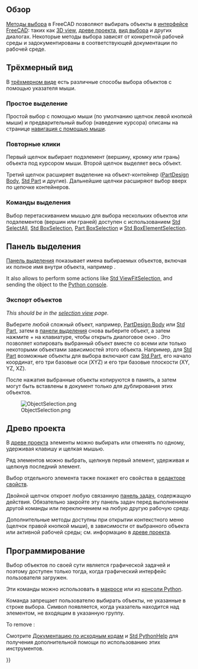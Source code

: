 <languages/>

{{Docnav/ru
|[[Mouse_Model/ru|Навигация мышью]]
|[[Navigation_Cube/ru|Навигационный Куб]]
}}

{{TOCright}}

<span id="Overview"></span>
==Обзор==

[[Selection_methods/ru|Методы выбора]] в FreeCAD позволяют выбирать объекты в [[Interface/ru|интерфейсе FreeCAD]]: таких как [[3D_view/ru|3D view]], [[Tree_view/ru|древе проекта]], [[Selection_view/ru|вид выбора]] и других диалогах. Некоторые методы выбора зависят от конкретной рабочей среды и задокументированы в соответствующей документации по рабочей среде.

<span id="3D_view"></span>
==Трёхмерный вид==

<div class="mw-translate-fuzzy">
В [[3D_view/ru|трёхмерном виде]] есть различные способы выбора объектов с помощью указателя мыши.
</div>

<span id="Simple_selection"></span>
===Простое выделение===

<div class="mw-translate-fuzzy">
Простой выбор с помощью мыши (по умолчанию щелчок левой кнопкой мыши) и предварительный выбор (наведение курсора) описаны на странице [[Mouse_Model/ru|навигация с помощью мыши]].
</div>

<span id="Repeated_clicks"></span>
===Повторные клики===

<div class="mw-translate-fuzzy">
Первый щелчок выбирает подэлемент (вершину, кромку или грань) объекта под курсором мыши. Второй щелчок выделяет весь объект. {{Version|0.18}}
</div>

<div class="mw-translate-fuzzy">
Третий щелчок расширяет выделение на объект-контейнер ([[PartDesign_Body/ru|PartDesign Body]], [[Std_Part/ru|Std Part]] и другие). Дальнейшие щелчки расширяют выбор вверх по цепочке контейнеров. {{Version|0.19}}
</div>

<span id="Selection_commands"></span>
===Команды выделения===

<div class="mw-translate-fuzzy">
Выбор перетаскиванием мышью для выбора нескольких объектов или подэлементов (вершин или граней) доступен с использованием [[Std_SelectAll/ru|Std SelectAll]], [[Std_BoxSelection/ru|Std BoxSelection]], [[Part_BoxSelection/ru|Part BoxSelection]] и [[Std_BoxElementSelection/ru|Std BoxElementSelection]].
</div>

<span id="Selection_view"></span>
==Панель выделения==

[[Selection_view/ru|Панель выделения]] показывает имена выбираемых объектов, включая их полное имя внутри объекта, например {{incode|Unnamed#Body.Box001.Face17}}. 

It also allows to perform some actions like [[Std_ViewFitSelection|Std ViewFitSelection]], and sending the object to the [[Python_console|Python console]].

<span id="Object_export"></span>
===Экспорт объектов===

''This should be in the [[selection view]] page.''

Выберите любой сложный объект, например, [[PartDesign_Body/ru|PartDesign Body]] или [[Std_Part/ru|Std Part]], затем в [[selection_view/ru|панели выделения]] снова выберите объект, а затем нажмите {{KEY|Ctrl}} + {{KEY|C}} на клавиатуре, чтобы открыть диалоговое окно {{MenuCommand|Выбор объекта}}. Это позволяет копировать выбранный объект вместе со всеми или только некоторыми объектами зависимостей этого объекта. Например, для [[Std_Part/ru|Std Part]] возможные объекты для выбора включают сам [[Std_Part/ru|Std Part]], его начало координат, его три базовые оси (XYZ) и его три базовые плоскости (XY, YZ, XZ).

После нажатия {{Button|OK}} выбранные объекты копируются в память, а затем могут быть вставлены в документ только для дублирования этих объектов.

[[File:ObjectSelection.png]] 

{{Caption|Диалог выбора объекта, запускаемый из [[Selection_view/ru|панель выделения]].}}

<span id="Tree_view"></span>
==Древо проекта==

В [[tree_view/ru|древе проекта]] элементы можно выбирать или отменять по одному, удерживая клавишу {{KEY|Ctrl}} и щелкая мышью.

Ряд элементов можно выбрать, щелкнув первый элемент, удерживая {{KEY|Shift}} и щелкнув последний элемент.

Выбор отдельного элемента также покажет его свойства в [[property_editor/ru|редакторе свойств]].

Двойной щелчок откроет любую связанную [[task_panel/ru|панель задач]], содержащую действия. Обязательно закройте эту панель задач перед выполнением другой команды или переключением на любую другую рабочую среду.

Дополнительные методы доступны при открытии контекстного меню (щелчок правой кнопкой мыши), в зависимости от выбранного объекта или активной рабочей среды; см. информацию в [[tree_view/ru|древе проекта]].

<span id="Scripting"></span>
==Программирование==

Выбор объектов по своей сути является графической задачей и поэтому доступен только тогда, когда графический интерфейс пользователя загружен.

<div class="mw-translate-fuzzy">
Эти команды можно использовать в [[Macros/ru|макросе]] или из [[Python_console/ru|консоли Python]].
</div>

{{Code|code=
import FreeCADGui as Gui

Gui.Selection.addSelection
Gui.Selection.addSelectionGate
Gui.Selection.Filter
}}

<div class="mw-translate-fuzzy">
Команда {{incode|addSelectionGate}} запрещает пользователю выбирать объекты, не указанные в строке выбора. Символ появляется, когда указатель находится над элементом, не входящим в указанную группу.
</div>

{{Code|code=
Gui.Selection.addSelectionGate("SELECT Part::Feature SUBELEMENT Edge")

#### or
Gui.Selection.addSelectionGate("SELECT Part::Feature SUBELEMENT Face")

#### or
Gui.Selection.addSelectionGate("SELECT Part::Feature SUBELEMENT Vertex")
}}

To remove {{incode|SelectionGate()}}:

{{Code|code=
Gui.Selection.removeSelectionGate()
}}

Смотрите [[Source_documentation/ru|Документацию по исходным кодам]] и [[Std_PythonHelp/ru|Std PythonHelp]] для получения дополнительной помощи по использованию этих инструментов.


<div class="mw-translate-fuzzy">
{{Docnav/ru
|[[Mouse_Model/ru|Навигация мышью]]
|[[Preferences_Editor/ru|Редактор предпочтений]]
}}
</div>

{{Userdocnavi{{#translation:}}}}